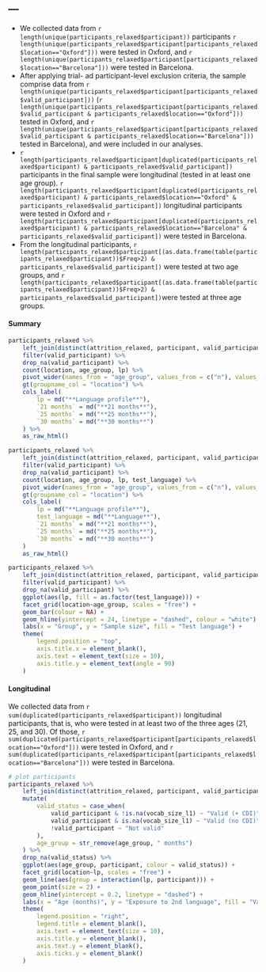 ---
---


* We collected data from `r length(unique(participants_relaxed$participant))` participants `r length(unique(participants_relaxed$participant[participants_relaxed$location=="Oxford"]))` were tested in Oxford, and `r length(unique(participants_relaxed$participant[participants_relaxed$location=="Barcelona"]))` were tested in Barcelona.
* After applying trial- ad participant-level exclusion criteria, the sample comprise data from `r length(unique(participants_relaxed$participant[participants_relaxed$valid_participant]))` (`r length(unique(participants_relaxed$participant[participants_relaxed$valid_participant & participants_relaxed$location=="Oxford"]))` tested in Oxford, and `r length(unique(participants_relaxed$participant[participants_relaxed$valid_participant & participants_relaxed$location=="Barcelona"]))` tested in Barcelona), and were included in our analyses.
* `r length(participants_relaxed$participant[duplicated(participants_relaxed$participant) & participants_relaxed$valid_participant])` participants in the final sample were longitudinal (tested in at least one age group). `r length(participants_relaxed$participant[duplicated(participants_relaxed$participant) & participants_relaxed$location=="Oxford" & participants_relaxed$valid_participant])` longitudinal participants were tested in Oxford and `r length(participants_relaxed$participant[duplicated(participants_relaxed$participant) & participants_relaxed$location=="Barcelona" & participants_relaxed$valid_participant])` were tested in Barcelona.
* From the longitudinal participants, `r length(participants_relaxed$participant[(as.data.frame(table(participants_relaxed$participant))$Freq>2) & participants_relaxed$valid_participant])` were tested at two age groups, and `r length(participants_relaxed$participant[(as.data.frame(table(participants_relaxed$participant))$Freq>2) & participants_relaxed$valid_participant])`were tested at three age groups.


#### Summary

```{r participants_summary_relaxed_tab, echo=FALSE, message=FALSE, warning=FALSE, paged.print=FALSE, fig.height=4, out.width="100%"}
participants_relaxed %>% 
	left_join(distinct(attrition_relaxed, participant, valid_participant)) %>% 
	filter(valid_participant) %>% 
	drop_na(valid_participant) %>% 
	count(location, age_group, lp) %>% 
	pivot_wider(names_from = "age_group", values_from = c("n"), values_fill = 0) %>% 
	gt(groupname_col = "location") %>% 
	cols_label(
		lp = md("**Language profile**"),
		`21 months` = md("**21 months**"),
		`25 months` = md("**25 months**"),
		`30 months` = md("**30 months**")
	) %>% 
	as_raw_html()
```

```{r participants_summary_relaxed_tab_language, echo=FALSE, message=FALSE, warning=FALSE, paged.print=FALSE, fig.height=4, out.width="100%"}
participants_relaxed %>% 
	left_join(distinct(attrition_relaxed, participant, valid_participant)) %>% 
	filter(valid_participant) %>% 
	drop_na(valid_participant) %>% 
	count(location, age_group, lp, test_language) %>% 
	pivot_wider(names_from = "age_group", values_from = c("n"), values_fill = 0) %>% 
	gt(groupname_col = "location") %>% 
	cols_label(
		lp = md("**Language profile**"),
		test_language = md("**Language**"),
		`21 months` = md("**21 months**"),
		`25 months` = md("**25 months**"),
		`30 months` = md("**30 months**")
	) 
	as_raw_html()
```


```{r participants_summary_relaxed, echo=FALSE, message=FALSE, warning=FALSE, paged.print=FALSE, fig.height=4, out.width="100%"}
participants_relaxed %>% 
	left_join(distinct(attrition_relaxed, participant, valid_participant)) %>% 
	filter(valid_participant) %>% 
	drop_na(valid_participant) %>% 
	ggplot(aes(lp, fill = as.factor(test_language))) +
	facet_grid(location~age_group, scales = "free") +
	geom_bar(colour = NA) +
	geom_hline(yintercept = 24, linetype = "dashed", colour = "white") +
	labs(x = "Group", y = "Sample size", fill = "Test language") +
	theme(
		legend.position = "top",
		axis.title.x = element_blank(),
		axis.text = element_text(size = 10),
		axis.title.y = element_text(angle = 90)
	) 
```

#### Longitudinal

We collected data from `r sum(duplicated(participants_relaxed$participant))` longitudinal participants, that is, who were tested in at least two of the three ages (21, 25, and 30). Of those, `r sum(duplicated(participants_relaxed$participant[participants_relaxed$location=="Oxford"]))` were tested in Oxford, and `r sum(duplicated(participants_relaxed$participant[participants_relaxed$location=="Barcelona"]))` were tested in Barcelona.

```{r participants_cohort_relaxed, echo=FALSE, message=FALSE, warning=FALSE, paged.print=FALSE, fig.height=6, out.width="100%"}
# plot participants
participants_relaxed %>% 
	left_join(distinct(attrition_relaxed, participant, valid_participant)) %>%
	mutate(
		valid_status = case_when(
			valid_participant & !is.na(vocab_size_l1) ~ "Valid (+ CDI)",
			valid_participant & is.na(vocab_size_l1) ~ "Valid (no CDI)",
			!valid_participant ~ "Not valid"
		),
		age_group = str_remove(age_group, " months")
	) %>%
	drop_na(valid_status) %>% 
	ggplot(aes(age_group, participant, colour = valid_status)) +
	facet_grid(location~lp, scales = "free") +
	geom_line(aes(group = interaction(lp, participant))) +
	geom_point(size = 2) +
	geom_hline(yintercept = 0.2, linetype = "dashed") +
	labs(x = "Age (months)", y = "Exposure to 2nd language", fill = "Validity status") +
	theme(
		legend.position = "right",
		legend.title = element_blank(),
		axis.text = element_text(size = 10),
		axis.title.y = element_blank(),
		axis.text.y = element_blank(),
		axis.ticks.y = element_blank()
	)
```


#### {-}

